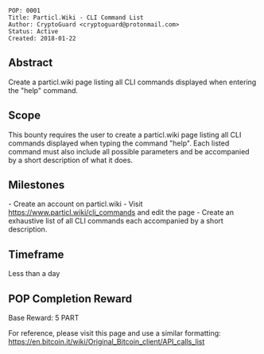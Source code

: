 <pre>
POP: 0001
Title: Particl.Wiki - CLI Command List
Author: CryptoGuard <cryptoguard@protonmail.com>
Status: Active
Created: 2018-01-22
</pre>

==Abstract==

Create a particl.wiki page listing all CLI commands displayed when entering the "help" command. 

==Scope==
This bounty requires the user to create a particl.wiki page listing all CLI commands displayed when typing the command "help". Each listed command must also include all possible parameters and be accompanied by a short description of what it does.

==Milestones==
- Create an account on particl.wiki
- Visit https://www.particl.wiki/cli_commands and edit the page
- Create an exhaustive list of all CLI commands each accompanied by a short description.

==Timeframe==
Less than a day

==POP Completion Reward==
Base Reward: 5 PART

For reference, please visit this page and use a similar formatting: https://en.bitcoin.it/wiki/Original_Bitcoin_client/API_calls_list
